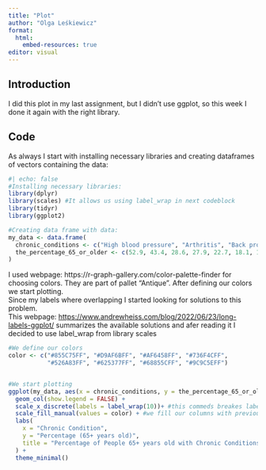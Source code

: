 ---
title: "Plot"
author: "Olga Leśkiewicz"
format:
  html:
    embed-resources: true
editor: visual
---

## Introduction

I did this plot in my last assignment, but I didn't use ggplot, so this week I done it again with the right library.

## Code

As always I start with installing necessary libraries and creating dataframes of vectors containing the data:

```{r}
#| echo: false
#Installing necessary libraries:
library(dplyr)
library(scales) #It allows us using label_wrap in next codeblock
library(tidyr)
library(ggplot2)

#Creating data frame with data:
my_data <- data.frame(
  chronic_conditions <- c("High blood pressure", "Arthritis", "Back problems", "Eye problems", "Heart disease", "Osteoporosis", "Diabetes", "Urinary incontinence"),
  the_percentage_65_or_older <- c(52.9, 43.4, 28.6, 27.9, 22.7, 18.1, 17.2, 11.7)
)
```

I used webpage: https://r-graph-gallery.com/color-palette-finder for choosing colors. They are part of pallet "Antique". After defining our colors we start plotting.\
Since my labels where overlapping I started looking for solutions to this problem.\
This webpage: <https://www.andrewheiss.com/blog/2022/06/23/long-labels-ggplot/> summarizes the available solutions and afer reading it I decided to use label_wrap from library scales

```{r}

#We define our colors
color <- c("#855C75FF", "#D9AF6BFF", "#AF6458FF", "#736F4CFF", 
           "#526A83FF", "#625377FF", "#68855CFF", "#9C9C5EFF")


#We start plotting 
ggplot(my_data, aes(x = chronic_conditions, y = the_percentage_65_or_older, fill = chronic_conditions)) +
  geom_col(show.legend = FALSE) +
  scale_x_discrete(labels = label_wrap(10))+ #this commeds breakes labels
  scale_fill_manual(values = color) + #we fill our columns with previously defined colors
  labs(
    x = "Chronic Condition", 
    y = "Percentage (65+ years old)",
    title = "Percentage of People 65+ years old with Chronic Conditions"
  ) +
  theme_minimal() 
  
```
